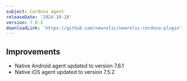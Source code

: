 ```yaml
---
subject: Cordova agent
releaseDate: '2024-10-18'
version: 7.0.3
downloadLink: 'https://github.com/newrelic/newrelic-cordova-plugin'
---
```


## Improvements

- Native Android agent updated to version 7.6.1
- Native iOS agent updated to version 7.5.2
